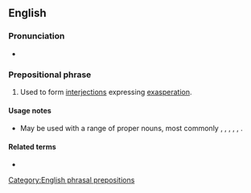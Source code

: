 ==English==

===Pronunciation===
* {{audio|en|en-au-for the love of.ogg|Audio (AU)}}

===Prepositional phrase===
{{en-PP}}

# {{lb|en|idiomatic}} Used to form [[interjection]]s expressing [[exasperation]].

====Usage notes====
* May be used with a range of proper nouns, most commonly {{m|en|God}}, {{m|en|Christ}}, {{m|en|Jesus}}, {{m|en|Mary}}, {{m|en|Pete}}, {{m|en|Mike}}.

====Related terms====
* {{l|en|for the love of God}}

[[Category:English phrasal prepositions]]